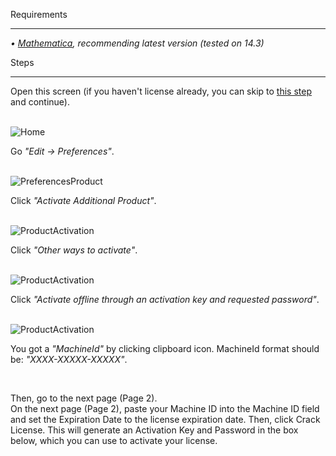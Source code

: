 <p className="text-6xl" style={{ fontVariant: "small-caps" }}>Requirements</p>

<hr style={{ margin: "10px 0", border: "none", borderTop: "1px solid #ffffff" }} />

<em>
 • <a href="https://www.wolfram.com/mathematica/" target="_blank" className="text-blue-600 hover:underline">Mathematica</a>, recommending latest version (tested on 14.3)
</em>

<p className="text-5xl mt-8" style={{ fontVariant: "small-caps" }}>Steps</p>

<hr style={{ margin: "10px 0", border: "none", borderTop: "1px solid #ffffff" }} />

Open this screen (if you haven't license already, you can skip to <a href="#jump-target-1" className="underline hover:text-gray-300">this step</a> and continue).

<br/>![Home](pages/MathematicaLicenseCracker/english/images/1.png) <br/>

Go <i>"Edit -> Preferences"</i>.

<br/>![PreferencesProduct](pages/MathematicaLicenseCracker/english/images/2.png) <br/>

Click <i>"Activate Additional Product"</i>.

<div id="jump-target-1"></div>

<br/>![ProductActivation](pages/MathematicaLicenseCracker/english/images/3.png) <br/>

Click <i>"Other ways to activate"</i>.

<br/>![ProductActivation](pages/MathematicaLicenseCracker/english/images/4.png) <br/>

Click <i>"Activate offline through an activation key and requested password"</i>.

<br/>![ProductActivation](pages/MathematicaLicenseCracker/english/images/5.png) <br/>

You got a <i>"MachineId"</i> by clicking clipboard icon. MachineId format should be: <i>"XXXX-XXXXX-XXXXX"</i>.

<br/>

Then, go to the next page (Page 2). <br/>
On the next page (Page 2), paste your Machine ID into the Machine ID field and set the Expiration Date to the license expiration date. Then, click Crack License. This will generate an Activation Key and Password in the box below, which you can use to activate your license.